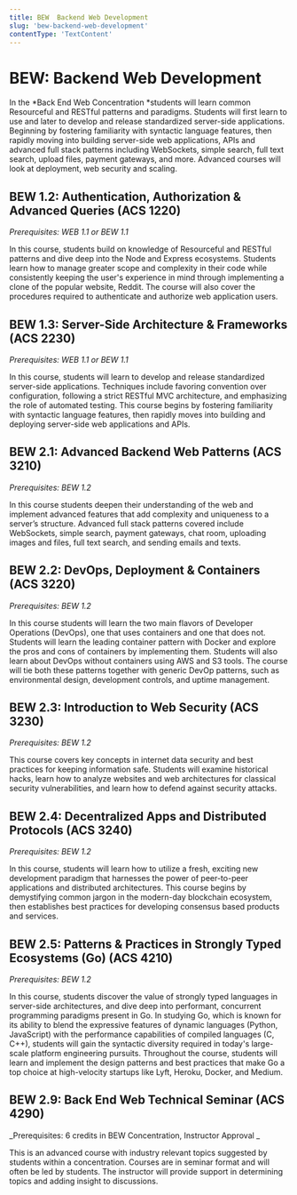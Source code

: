 ```yaml
---
title: BEW  Backend Web Development
slug: 'bew-backend-web-development'
contentType: 'TextContent'
---
```


# BEW: Backend Web Development

In the *Back End Web Concentration *students will learn common Resourceful and RESTful patterns and
paradigms. Students will first learn to use and later to develop and release standardized
server-side applications. Beginning by fostering familiarity with syntactic language features, then
rapidly moving into building server-side web applications, APIs and advanced full stack patterns
including WebSockets, simple search, full text search, upload files, payment gateways, and more.
Advanced courses will look at deployment, web security and scaling.

## BEW 1.2: Authentication, Authorization & Advanced Queries (ACS 1220)

_Prerequisites: WEB 1.1 or BEW 1.1_

In this course, students build on knowledge of Resourceful and RESTful patterns and dive deep into
the Node and Express ecosystems. Students learn how to manage greater scope and complexity in their
code while consistently keeping the user's experience in mind through implementing a clone of the
popular website, Reddit. The course will also cover the procedures required to authenticate and
authorize web application users.

## BEW 1.3: Server-Side Architecture & Frameworks (ACS 2230)

_Prerequisites: WEB 1.1 or BEW 1.1_

In this course, students will learn to develop and release standardized server-side applications.
Techniques include favoring convention over configuration, following a strict RESTful MVC
architecture, and emphasizing the role of automated testing. This course begins by fostering
familiarity with syntactic language features, then rapidly moves into building and deploying
server-side web applications and APIs.

## BEW 2.1: Advanced Backend Web Patterns (ACS 3210)

_Prerequisites: BEW 1.2_

In this course students deepen their understanding of the web and implement advanced features that
add complexity and uniqueness to a server’s structure. Advanced full stack patterns covered include
WebSockets, simple search, payment gateways, chat room, uploading images and files, full text
search, and sending emails and texts.

## BEW 2.2: DevOps, Deployment & Containers (ACS 3220)

_Prerequisites: BEW 1.2_

In this course students will learn the two main flavors of Developer Operations (DevOps), one that
uses containers and one that does not. Students will learn the leading container pattern with Docker
and explore the pros and cons of containers by implementing them. Students will also learn about
DevOps without containers using AWS and S3 tools. The course will tie both these patterns together
with generic DevOp patterns, such as environmental design, development controls, and uptime
management.

## BEW 2.3: Introduction to Web Security (ACS 3230)

_Prerequisites: BEW 1.2_

This course covers key concepts in internet data security and best practices for keeping information
safe. Students will examine historical hacks, learn how to analyze websites and web architectures
for classical security vulnerabilities, and learn how to defend against security attacks.

## BEW 2.4: Decentralized Apps and Distributed Protocols (ACS 3240)

_Prerequisites: BEW 1.2_

In this course, students will learn how to utilize a fresh, exciting new development paradigm that
harnesses the power of peer-to-peer applications and distributed architectures. This course begins
by demystifying common jargon in the modern-day blockchain ecosystem, then establishes best
practices for developing consensus based products and services.

## BEW 2.5: Patterns & Practices in Strongly Typed Ecosystems (Go) (ACS 4210)

_Prerequisites: BEW 1.2_

In this course, students discover the value of strongly typed languages in server-side
architectures, and dive deep into performant, concurrent programming paradigms present in Go. In
studying Go, which is known for its ability to blend the expressive features of dynamic languages
(Python, JavaScript) with the performance capabilities of compiled languages (C, C++), students will
gain the syntactic diversity required in today's large-scale platform engineering pursuits.
Throughout the course, students will learn and implement the design patterns and best practices that
make Go a top choice at high-velocity startups like Lyft, Heroku, Docker, and Medium.

## BEW 2.9: Back End Web Technical Seminar (ACS 4290)

_Prerequisites: 6 credits in BEW Concentration, Instructor Approval _

This is an advanced course with industry relevant topics suggested by students within a
concentration. Courses are in seminar format and will often be led by students. The instructor will
provide support in determining topics and adding insight to discussions.
